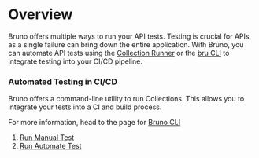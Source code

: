 # Overview

Bruno offers multiple ways to run your API tests. Testing is crucial for APIs, as a single failure can bring down the entire application. With Bruno, you can automate API tests using the [Collection Runner](https://docs.usebruno.com/get-started/bruno-basics/run-a-collection) or the [bru CLI](https://docs.usebruno.com/bru-cli/overview) to integrate testing into your CI/CD pipeline.

### Automated Testing in CI/CD

Bruno offers a command-line utility to run Collections. This allows you to integrate your tests into a CI and build process.

For more information, head to the page for [Bruno CLI](https://docs.usebruno.com/bru-cli/overview)

1. [Run Manual Test](./manual-test.mdx)
2. [Run Automate Test](./automate-test.mdx)
